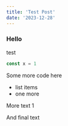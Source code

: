 ```yaml
---
title: 'Test Post'
date: '2023-12-28'
---
```


### Hello
test
```ts
const x = 1
```

Some more code here
- list items
- one more

More text 1

<CustomImage src="https://raw.githubusercontent.com/UPpy-jej/omgb-posts/main/images/liberty1.png" alt="Liberty Statue" />

And final text

